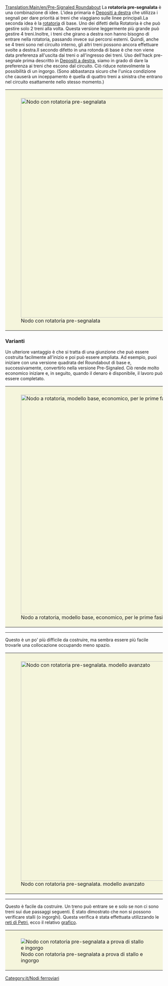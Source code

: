 [[Translation:Main/en/Pre-Signaled Roundabout]]
{{en/-}}{{it/Nodi ferroviari}}
{{Template:Requisiti nodo/It|In più fasi|2|0|0|1|0|0|0|0|1|1|2||I treni guasti bloccano tutto il nodo.|
* Ingorghi di traffico improbabili ma possibili (treni di grandi dimensioni).
* Semplice da costruire inizialmente, si può rendere più articolato in seguito.
* la segnaletica complessa può essere difficile da realizzare.
* Area: 15x15
}}
La '''rotatoria pre-segnalata''' è una combinazione di idee. L'idea primaria è [[Main/en/Costruzione depositi/It#Configurazioni avanzate dei depositi|Depositi a destra]] che utilizza i segnali per dare priorità ai treni che viaggiano sulle linee principali.La seconda idea è la [[Main/it/Rotatoria|rotatoria]] di base. Uno dei difetti della Rotatoria è che può gestire solo 2 treni alla volta. Questa versione leggermente più grande può gestire 4 treni.Inoltre, i treni che girano a destra non hanno bisogno di entrare nella rotatoria, passando invece sui percorsi esterni. Quindi, anche se 4 treni sono nel circuito interno, gli altri treni possono ancora effettuare svolte a destra.Il secondo difetto in una rotonda di base è che non viene data preferenza all'uscita dai treni o all'ingresso dei treni. Uso dell'hack pre-segnale prima descritto in [[Main/en/Costruzione depositi/It#Configurazioni avanzate dei depositi|Depositi a destra]], siamo in grado di dare la preferenza ai treni che escono dal circuito. Ciò riduce notevolmente la possibilità di un ingorgo. (Sono abbastanza sicuro che l'unica condizione che causerà un inceppamento è quella di quattro treni a sinistra che entrano nel circuito esattamente nello stesso momento.)

{|style="border: 0px; margin: 5px auto 25px auto;"
|style="padding: 10px 10px 5px; 10px; background-color: #F5F5DC;"|[[File:en/PresignaledRoundAbout.png|none|thumb|700px|Nodo con rotatoria pre-segnalata]]
|}

===Varianti===
Un ulteriore vantaggio è che si tratta di una giunzione che può essere costruita facilmente all'inizio e poi può essere ampliata. Ad esempio, puoi iniziare con una versione quadrata del Roundabout di base e, successivamente, convertirlo nella versione Pre-Signaled. Ciò rende molto economico iniziare e, in seguito, quando il denaro è disponibile, il lavoro può essere completato.

{|style="border: 0px; margin: 5px auto 25px auto;"
|style="padding: 10px 10px 5px; 10px; background-color: #F5F5DC;"|[[File:en/StartingPresignaledRoundAbout.png|none|thumb|700px|Nodo a rotatoria, modello base, economico, per le prime fasi del gioco]]
|}
----
Questo è un po' più difficile da costruire, ma sembra essere più facile trovarle una collocazione occupando meno spazio.

{|style="border: 0px; margin: 5px auto 25px auto;"
|style="padding: 10px 10px 5px; 10px; background-color: #F5F5DC;"|[[File:en/PresignaledRoundAboutVariant.png|none|thumb|700px|Nodo con rotatoria pre-segnalata. modello avanzato]]
|}
----
Questo è facile da costruire. Un treno può entrare se e solo se non ci sono treni sui due passaggi seguenti.
È stato dimostrato che non si possono verificare stalli (o ingorghi). Questa verifica è stata effettuata utilizzando le [https://it.wikipedia.org/wiki/Rete_di_Petri reti di Petri], ecco il relativo [http://en.wikipedia.org/wiki/Image:Trains.png grafico]. 

{|style="border: 0px; margin: 5px auto 25px auto;"
|style="padding: 10px 10px 5px; 10px; background-color: #F5F5DC;"|[[File:en/No-colide-roundabout-4w.png|center|frame|Nodo con rotatoria pre-segnalata a prova di stallo e ingorgo]]
|}

[[Category:it/Nodi ferroviari]]